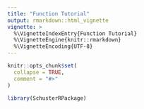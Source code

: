 ```yaml
---
title: "Function Tutorial"
output: rmarkdown::html_vignette
vignette: >
  %\VignetteIndexEntry{Function Tutorial}
  %\VignetteEngine{knitr::rmarkdown}
  %\VignetteEncoding{UTF-8}
---
```


```r
knitr::opts_chunk$set(
  collapse = TRUE,
  comment = "#>"
)
```

```r
library(SchusterRPackage)
```

